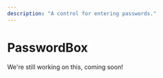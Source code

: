 ---
description: "A control for entering passwords."
---

# PasswordBox

We're still working on this, coming soon!

